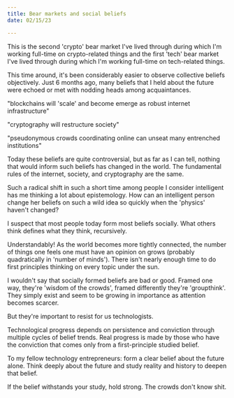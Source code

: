 ```yaml
---
title: Bear markets and social beliefs
date: 02/15/23

---
```

This is the second 'crypto' bear market I've lived through during which I'm working full-time on crypto-related things and the first 'tech' bear market I've lived through during which I'm working full-time on tech-related things.

This time around, it's been considerably easier to observe collective beliefs objectively. Just 6 months ago, many beliefs that I held about the future were echoed or met with nodding heads among acquaintances. 

"blockchains will 'scale' and become emerge as robust internet infrastructure"

"cryptography will restructure society"

"pseudonymous crowds coordinating online can unseat many entrenched institutions"

Today these beliefs are quite controversial, but as far as I can tell, nothing that would inform such beliefs has changed in the world. The fundamental rules of the internet, society, and cryptography are the same.

Such a radical shift in such a short time among people I consider intelligent has me thinking a lot about epistemology. How can an intelligent person change her beliefs on such a wild idea so quickly when the 'physics' haven't changed?

I suspect that most people today form most beliefs socially. What others think defines what they think, recursively. 

Understandably! As the world becomes more tightly connected, the number of things one feels one must have an opinion on grows (probably quadratically in 'number of minds'). There isn't nearly enough time to do first principles thinking on every topic under the sun.

I wouldn't say that socially formed beliefs are bad or good. Framed one way, they're 'wisdom of the crowds', framed differently they're 'groupthink'. They simply exist and seem to be growing in importance as attention becomes scarcer.

But they're important to resist for us technologists. 

Technological progress depends on persistence and conviction through multiple cycles of belief trends. Real progress is made by those who have the conviction that comes only from a first-principle studied belief.

To my fellow technology entrepreneurs: form a clear belief about the future alone. Think deeply about the future and study reality and history to deepen that belief. 

If the belief withstands your study, hold strong. The crowds don't know shit.
